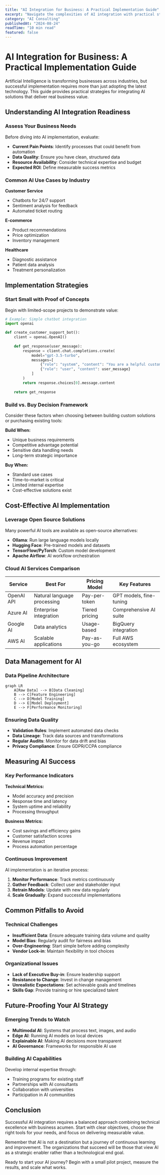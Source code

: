 ```yaml
---
title: "AI Integration for Business: A Practical Implementation Guide"
excerpt: "Navigate the complexities of AI integration with practical strategies, real-world examples, and cost-effective approaches to implementing AI solutions in your business."
category: "AI Consulting"
publishedAt: "2024-08-24"
readTime: "10 min read"
featured: false
---
```


# AI Integration for Business: A Practical Implementation Guide

Artificial Intelligence is transforming businesses across industries, but successful implementation requires more than just adopting the latest technology. This guide provides practical strategies for integrating AI solutions that deliver real business value.

## Understanding AI Integration Readiness

### Assess Your Business Needs

Before diving into AI implementation, evaluate:

- **Current Pain Points**: Identify processes that could benefit from automation
- **Data Quality**: Ensure you have clean, structured data
- **Resource Availability**: Consider technical expertise and budget
- **Expected ROI**: Define measurable success metrics

### Common AI Use Cases by Industry

**Customer Service**
- Chatbots for 24/7 support
- Sentiment analysis for feedback
- Automated ticket routing

**E-commerce**
- Product recommendations
- Price optimization
- Inventory management

**Healthcare**
- Diagnostic assistance
- Patient data analysis
- Treatment personalization

## Implementation Strategies

### Start Small with Proof of Concepts

Begin with limited-scope projects to demonstrate value:

```python
# Example: Simple chatbot integration
import openai

def create_customer_support_bot():
    client = openai.OpenAI()
    
    def get_response(user_message):
        response = client.chat.completions.create(
            model="gpt-3.5-turbo",
            messages=[
                {"role": "system", "content": "You are a helpful customer support assistant."},
                {"role": "user", "content": user_message}
            ]
        )
        return response.choices[0].message.content
    
    return get_response
```

### Build vs. Buy Decision Framework

Consider these factors when choosing between building custom solutions or purchasing existing tools:

**Build When:**
- Unique business requirements
- Competitive advantage potential
- Sensitive data handling needs
- Long-term strategic importance

**Buy When:**
- Standard use cases
- Time-to-market is critical
- Limited internal expertise
- Cost-effective solutions exist

## Cost-Effective AI Implementation

### Leverage Open Source Solutions

Many powerful AI tools are available as open-source alternatives:

- **Ollama**: Run large language models locally
- **Hugging Face**: Pre-trained models and datasets
- **TensorFlow/PyTorch**: Custom model development
- **Apache Airflow**: AI workflow orchestration

### Cloud AI Services Comparison

| Service | Best For | Pricing Model | Key Features |
|---------|----------|---------------|--------------|
| OpenAI API | Natural language processing | Pay-per-token | GPT models, fine-tuning |
| Azure AI | Enterprise integration | Tiered pricing | Comprehensive AI suite |
| Google AI | Data analytics | Usage-based | BigQuery integration |
| AWS AI | Scalable applications | Pay-as-you-go | Full AWS ecosystem |

## Data Management for AI

### Data Pipeline Architecture

```mermaid
graph LR
    A[Raw Data] --> B[Data Cleaning]
    B --> C[Feature Engineering]
    C --> D[Model Training]
    D --> E[Model Deployment]
    E --> F[Performance Monitoring]
```

### Ensuring Data Quality

- **Validation Rules**: Implement automated data checks
- **Data Lineage**: Track data sources and transformations
- **Regular Audits**: Monitor for data drift and bias
- **Privacy Compliance**: Ensure GDPR/CCPA compliance

## Measuring AI Success

### Key Performance Indicators

**Technical Metrics:**
- Model accuracy and precision
- Response time and latency
- System uptime and reliability
- Processing throughput

**Business Metrics:**
- Cost savings and efficiency gains
- Customer satisfaction scores
- Revenue impact
- Process automation percentage

### Continuous Improvement

AI implementation is an iterative process:

1. **Monitor Performance**: Track metrics continuously
2. **Gather Feedback**: Collect user and stakeholder input
3. **Retrain Models**: Update with new data regularly
4. **Scale Gradually**: Expand successful implementations

## Common Pitfalls to Avoid

### Technical Challenges

- **Insufficient Data**: Ensure adequate training data volume and quality
- **Model Bias**: Regularly audit for fairness and bias
- **Over-Engineering**: Start simple before adding complexity
- **Vendor Lock-in**: Maintain flexibility in tool choices

### Organizational Issues

- **Lack of Executive Buy-in**: Ensure leadership support
- **Resistance to Change**: Invest in change management
- **Unrealistic Expectations**: Set achievable goals and timelines
- **Skills Gap**: Provide training or hire specialized talent

## Future-Proofing Your AI Strategy

### Emerging Trends to Watch

- **Multimodal AI**: Systems that process text, images, and audio
- **Edge AI**: Running AI models on local devices
- **Explainable AI**: Making AI decisions more transparent
- **AI Governance**: Frameworks for responsible AI use

### Building AI Capabilities

Develop internal expertise through:
- Training programs for existing staff
- Partnerships with AI consultants
- Collaboration with universities
- Participation in AI communities

## Conclusion

Successful AI integration requires a balanced approach combining technical excellence with business acumen. Start with clear objectives, choose the right tools for your needs, and focus on delivering measurable value.

Remember that AI is not a destination but a journey of continuous learning and improvement. The organizations that succeed will be those that view AI as a strategic enabler rather than a technological end goal.

Ready to start your AI journey? Begin with a small pilot project, measure the results, and scale what works.